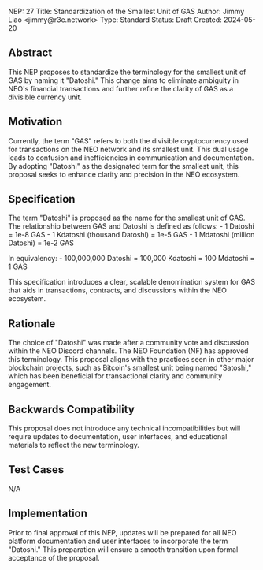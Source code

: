 NEP: 27
Title: Standardization of the Smallest Unit of GAS
Author: Jimmy Liao <jimmy@r3e.network>
Type: Standard
Status: Draft
Created: 2024-05-20

==Abstract==

This NEP proposes to standardize the terminology for the smallest unit of GAS by naming it "Datoshi." This change aims to eliminate ambiguity in NEO's financial transactions and further refine the clarity of GAS as a divisible currency unit.

==Motivation==

Currently, the term "GAS" refers to both the divisible cryptocurrency used for transactions on the NEO network and its smallest unit. This dual usage leads to confusion and inefficiencies in communication and documentation. By adopting "Datoshi" as the designated term for the smallest unit, this proposal seeks to enhance clarity and precision in the NEO ecosystem.

==Specification==

The term "Datoshi" is proposed as the name for the smallest unit of GAS. The relationship between GAS and Datoshi is defined as follows:
- 1 Datoshi = 1e-8 GAS
- 1 Kdatoshi (thousand Datoshi) = 1e-5 GAS
- 1 Mdatoshi (million Datoshi) = 1e-2 GAS

In equivalency:
- 100,000,000 Datoshi = 100,000 Kdatoshi = 100 Mdatoshi = 1 GAS

This specification introduces a clear, scalable denomination system for GAS that aids in transactions, contracts, and discussions within the NEO ecosystem.

==Rationale==

The choice of "Datoshi" was made after a community vote and discussion within the NEO Discord channels. The NEO Foundation (NF) has approved this terminology. This proposal aligns with the practices seen in other major blockchain projects, such as Bitcoin's smallest unit being named "Satoshi," which has been beneficial for transactional clarity and community engagement.

==Backwards Compatibility==

This proposal does not introduce any technical incompatibilities but will require updates to documentation, user interfaces, and educational materials to reflect the new terminology.

==Test Cases==

N/A

==Implementation==

Prior to final approval of this NEP, updates will be prepared for all NEO platform documentation and user interfaces to incorporate the term "Datoshi." This preparation will ensure a smooth transition upon formal acceptance of the proposal.